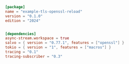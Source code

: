```toml  title="tls-openssl-reload/Cargo.toml"
[package]
name = "example-tls-openssl-reload"
version = "0.1.0"
edition = "2024"


[dependencies]
async-stream.workspace = true
salvo = { version = "0.77.1", features = ["openssl"] }
tokio = { version = "1", features = ["macros"] }
tracing = "0.1"
tracing-subscriber = "0.3"

```